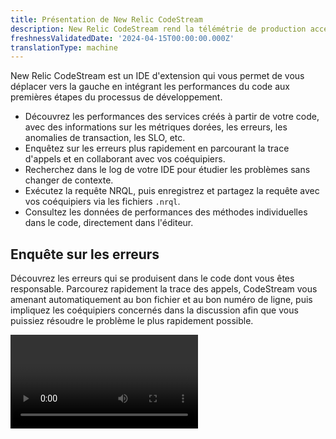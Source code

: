 ```yaml
---
title: Présentation de New Relic CodeStream
description: New Relic CodeStream rend la télémétrie de production accessible là où vivent les développeurs... l'IDE.
freshnessValidatedDate: '2024-04-15T00:00:00.000Z'
translationType: machine
---
```


New Relic CodeStream est un IDE d'extension qui vous permet de vous déplacer vers la gauche en intégrant les performances du code aux premières étapes du processus de développement.

* Découvrez les performances des services créés à partir de votre code, avec des informations sur les métriques dorées, les erreurs, les anomalies de transaction, les SLO, etc.
* Enquêtez sur les erreurs plus rapidement en parcourant la trace d'appels et en collaborant avec vos coéquipiers.
* Recherchez dans le log de votre IDE pour étudier les problèmes sans changer de contexte.
* Exécutez la requête NRQL, puis enregistrez et partagez la requête avec vos coéquipiers via les fichiers `.nrql`.
* Consultez les données de performances des méthodes individuelles dans le code, directement dans l'éditeur.

## Enquête sur les erreurs

Découvrez les erreurs qui se produisent dans le code dont vous êtes responsable. Parcourez rapidement la trace des appels, CodeStream vous amenant automatiquement au bon fichier et au bon numéro de ligne, puis impliquez les coéquipiers concernés dans la discussion afin que vous puissiez résoudre le problème le plus rapidement possible.

<Video type="wistia" id="l65l4cqqhd" />

## Recherche de log

Si vous devez enquêter sur un problème en recherchant dans le log, pourquoi changer de contexte en dehors de votre IDE pour effectuer ce travail sur le Web ? Recherchez dans le log directement depuis votre IDE. Vous pouvez même lancer une recherche à partir de lignes log individuelles dans votre code.

<img title="Searching logs from your IDE." alt="An image showing how to search logs." src="/images/codestream_screenshot-crop_log-search.webp" />

## Métriques au niveau du code

Consultez les données de performance, au niveau de la méthode, directement dans votre éditeur. La vue permanente garantit que les problèmes de performances sont pris en compte dans le travail en cours. Vous pouvez même voir les métriques de votre environnement de préproduction et anticiper les problèmes de performances avant qu'ils n'atteignent la production.

<img title="Code-Level Metrics" alt="An image showing code-level metrics in the editor." src="/images/codestream_screenshot-full_marketplace-vsc-clm.webp" />

## monitoringdes performances

Obtenez une vue dans l'IDE des performances des services créés à partir de votre code, dans n'importe quel environnement. métriques dorées, objectifs de niveau de service et services associés vous donnent une vue d'ensemble en un coup d'œil.

<img title="Performance data for your services" alt="An image showing performance data in the IDE." src="/images/codestream_screenshot-crop_o11y.webp" />